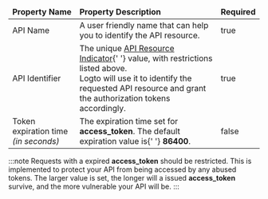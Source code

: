 <table>
  <thead>
    <tr>
      <td>
        <strong>Property Name</strong>
      </td>
      <td>
        <strong>Property Description</strong>
      </td>
      <td>
        <strong>Required</strong>
      </td>
    </tr>
  </thead>
  <tbody>
    <tr>
      <td>API Name</td>
      <td>A user friendly name that can help you to identify the API resource.</td>
      <td>true</td>
    </tr>
    <tr>
      <td>API Identifier</td>
      <td>
        The unique <a href="https://www.rfc-editor.org/rfc/rfc8707.html">API Resource Indicator</a>{' '}
        value, with restrictions listed above.
        <br />
        Logto will use it to identify the requested API resource and grant the authorization tokens
        accordingly.
      </td>
      <td>true</td>
    </tr>
    <tr>
      <td>
        Token expiration time <i>(in seconds)</i>
      </td>
      <td>
        The expiration time set for <strong>access_token</strong>. The default expiration value is{' '}
        <strong>86400</strong>.
      </td>
      <td>false</td>
    </tr>
  </tbody>
</table>

:::note
Requests with a expired <strong>access_token</strong> should be restricted.
This is implemented to protect your API from being accessed by any abused tokens.
The larger value is set, the longer will a issued <strong>access_token</strong> survive, and the more vulnerable your API will be.
:::
